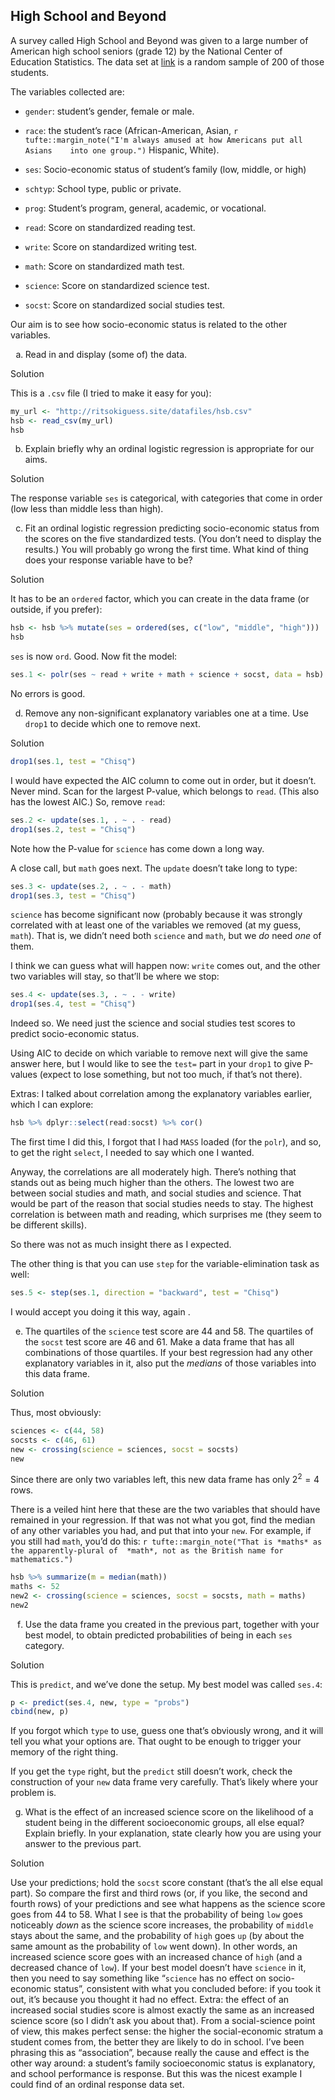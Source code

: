 ##  High School and Beyond


 A survey called High School and Beyond was given to a large
number of American high school seniors (grade 12) by the National
Center of Education Statistics. The data set at
[link](http://ritsokiguess.site/datafiles/hsb.csv) is a random
sample of 200 of those students.

The variables collected are:



* `gender`: student's gender, female or male.

* `race`: the student's race (African-American,
Asian,
`r tufte::margin_note("I'm always amused at how Americans put all Asians    into one group.")`  Hispanic, White).

* `ses`: Socio-economic status of student's family (low,
middle, or high)

* `schtyp`: School type, public or private.

* `prog`: Student's program, general, academic, or
vocational. 

* `read`: Score on standardized reading test.

* `write`: Score on standardized writing test.

* `math`: Score on standardized math test.

* `science`: Score on standardized science test.

* `socst`: Score on standardized social studies test.



Our aim is to see how socio-economic status is related to the other
variables. 



(a) Read in and display (some of) the data.

Solution


This is a `.csv` file (I tried to make it easy for you):
```r
my_url <- "http://ritsokiguess.site/datafiles/hsb.csv"
hsb <- read_csv(my_url)
hsb
```

       


(b) Explain briefly why an ordinal logistic regression is
appropriate for our aims.

Solution


The response variable `ses` is categorical, with
categories that come in order (low less than middle less than
high). 


(c) Fit an ordinal logistic regression predicting
socio-economic status from the scores on the five standardized
tests. (You don't need to display the results.) You will probably
go wrong the first time. What kind of thing does your response
variable have to be? 

Solution


It has to be an `ordered` factor, which you can create in
the data frame (or outside, if you prefer):
```r
hsb <- hsb %>% mutate(ses = ordered(ses, c("low", "middle", "high")))
hsb
```

  

`ses` is now `ord`. Good. Now fit the model:



```r
ses.1 <- polr(ses ~ read + write + math + science + socst, data = hsb)
```

       

No errors is good.


(d) Remove any non-significant explanatory variables one at a
time. Use `drop1` to decide which one to remove next.

Solution


```r
drop1(ses.1, test = "Chisq")
```

       

I would have expected the AIC column to come out in order, but it
doesn't. Never mind. Scan for the largest P-value, which belongs to
`read`. (This also has the lowest AIC.) So, remove `read`:

```r
ses.2 <- update(ses.1, . ~ . - read)
drop1(ses.2, test = "Chisq")
```

 

Note how the P-value for `science` has come down a long way.

A close call, but `math` goes next.  The `update`
doesn't take long to type:

```r
ses.3 <- update(ses.2, . ~ . - math)
drop1(ses.3, test = "Chisq")
```

 

`science` has become significant now (probably because it was
strongly correlated with at least one of the variables we removed (at
my guess, `math`). That is, we didn't need both
`science` and `math`, but we *do* need *one* of
them. 

I think we can guess what will happen now: `write` comes out,
and the other two variables will stay, so that'll be where we stop:

```r
ses.4 <- update(ses.3, . ~ . - write)
drop1(ses.4, test = "Chisq")
```

 

Indeed so. We need just the science and social studies test scores to
predict socio-economic status.

Using AIC to decide on which variable to remove next will give the
same answer here, but I would like to see the `test=` part in
your `drop1` to give P-values (expect to lose something, but
not too much, if that's not there).

Extras: I talked about correlation among the explanatory variables
earlier, which I can explore:

```r
hsb %>% dplyr::select(read:socst) %>% cor()
```

 

The first time I did this, I forgot that I had `MASS` loaded
(for the `polr`), and so, to get the right `select`, I
needed to say which one I wanted.

Anyway, the correlations are all moderately high. There's nothing that
stands out as being much higher than the others. The lowest two are
between social studies and math, and social studies and science. That
would be part of the reason that social studies needs to stay. The
highest correlation is between math and reading, which surprises me
(they seem to be different skills).

So there was not as much insight there as I expected.

The other thing is that you can use `step` for the
variable-elimination task as well:

```r
ses.5 <- step(ses.1, direction = "backward", test = "Chisq")
```

 

I would accept you doing it this way, again \emph{as long as you have
the `test=` there as well}.



(e) The quartiles of the `science` test score are 44 
and 58. The quartiles of the `socst` test score are 46 and 61. Make
a data frame that has all combinations of those quartiles. If your best
regression had any other explanatory variables in it, also put the
*medians* of those variables into this data frame.


Solution


Thus, most obviously:
```r
sciences <- c(44, 58)
socsts <- c(46, 61)
new <- crossing(science = sciences, socst = socsts)
new
```

  

Since there are only two variables left, this new data frame has only
$2^2=4$ rows.

There is a veiled hint here that these are the two variables that
should have remained in your regression. If that was not what you got,
find the median of any other variables you had, and put that into your
`new`. For example, if you still had `math`, you'd do
this:
`r tufte::margin_note("That is *maths* as the apparently-plural of  *math*, not as the British name for mathematics.")`

```r
hsb %>% summarize(m = median(math))
maths <- 52
new2 <- crossing(science = sciences, socst = socsts, math = maths)
new2
```

 



(f) Use the data frame you created in the previous part, together
with your best model, to obtain predicted probabilities of being in
each `ses` category.


Solution


This is `predict`, and we've done the setup. My best model
was called `ses.4`:
```r
p <- predict(ses.4, new, type = "probs")
cbind(new, p)
```

   

If you forgot which `type` to use, guess one that's obviously
wrong, and it will tell you what your options are. That ought to be
enough to trigger your memory of the right thing.

If you get the `type` right, but the `predict` still
doesn't work, check the construction  of your `new` data frame
very carefully. That's likely where your problem is.



(g) What is the effect of an increased science score on the
likelihood of a student being in the different socioeconomic groups,
all else equal?  Explain briefly. In your explanation, state clearly
how you are using your answer to the previous part.


Solution


Use your predictions; hold the `socst` score constant (that's
the all else equal part). So compare the first and third rows (or,
if you like, the second and fourth rows) of your predictions and see
what happens as the science score goes from 44 to 58.
What I see is that the probability of being `low` goes
noticeably *down* as the science score increases, the
probability of `middle` stays about the same, and the
probability of `high` goes `up` (by about the same
amount as the probability of `low` went down). 
In other words, an increased science score goes with an increased
chance of `high` (and a decreased chance of `low`).
If your best model doesn't have `science` in it, then you
need to say something like "`science` has no effect on   socio-economic status", 
consistent with what you concluded before: if
you took it out, it's because you thought it had no effect.
Extra: the effect of an increased social studies score is almost
exactly the same as an increased science score (so I didn't ask you
about that). From a social-science  point of view, this makes
perfect sense: the higher the social-economic stratum a student
comes from, the better they are likely to do in school. 
I've been phrasing this as "association", because really the cause
and effect is the other way around: a student's family socioeconomic
status is explanatory, and school performance is response. But this
was the nicest example I could find of an ordinal response data set.




